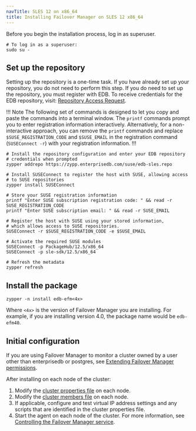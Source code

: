 ```yaml
---
navTitle: SLES 12 on x86_64
title: Installing Failover Manager on SLES 12 x86_64
---
```


Before you begin the installation process, log in as superuser.

```shell
# To log in as a superuser:
sudo su -
```

## Set up the repository

Setting up the repository is a one-time task. If you have already set up your repository, you do not need to perform this step. If you do need to set up the repository, you must register with EDB. To receive credentials for the EDB repository, visit: [Repository Access Request](https://www.enterprisedb.com/repository-access-request).

!!! Note
The following set of commands is designed to let you copy and paste the commands into a terminal window. The `printf` commands prompt you to enter registration information interactively. Alternatively, for a non-interactive approach, you can remove the `printf` commands and replace `$SUSE_REGISTRATION_CODE` and `$SUSE_EMAIL` in the registration command (`SUSEConnect -r`) with your registration information.
!!!

```shell
# Install the repository configuration and enter your EDB repository
# credentials when prompted
zypper addrepo https://zypp.enterprisedb.com/suse/edb-sles.repo

# Install SUSEConnect to register the host with SUSE, allowing access
# to SUSE repositories
zypper install SUSEConnect

# Store your SUSE registration information
printf "Enter SUSE subscription registration code: " && read -r SUSE_REGISTRATION_CODE
printf "Enter SUSE subscription email: " && read -r SUSE_EMAIL

# Register the host with SUSE using your stored information,
# which allows access to SUSE repositories.
SUSEConnect -r $SUSE_REGISTRATION_CODE -e $SUSE_EMAIL

# Activate the required SUSE modules
SUSEConnect -p PackageHub/12.5/x86_64
SUSEConnect -p sle-sdk/12.5/x86_64

# Refresh the metadata
zypper refresh
```

## Install the package

```shell
zypper -n install edb-efm<4x>
```

Where `<4x>` is the version of Failover Manager you are installing. For example, if you are installing version 4.0, the package name would be `edb-efm40`.

## Initial configuration

If you are using Failover Manager to monitor a cluster owned by a user other than enterprisedb or postgres, see [Extending Failover Manager permissions](../04_configuring_efm/04_extending_efm_permissions/#extending_efm_permissions).

After installing on each node of the cluster:

1.  Modify the [cluster properties file](../04_configuring_efm/01_cluster_properties/#cluster_properties) on each node.
2.  Modify the [cluster members file](../04_configuring_efm/03_cluster_members/#cluster_members) on each node.
3.  If applicable, configure and test virtual IP address settings and any scripts that are identified in the cluster properties file.
4.  Start the agent on each node of the cluster. For more information, see [Controlling the Failover Manager service](../08_controlling_efm_service/#controlling-the-failover-manager-service).
